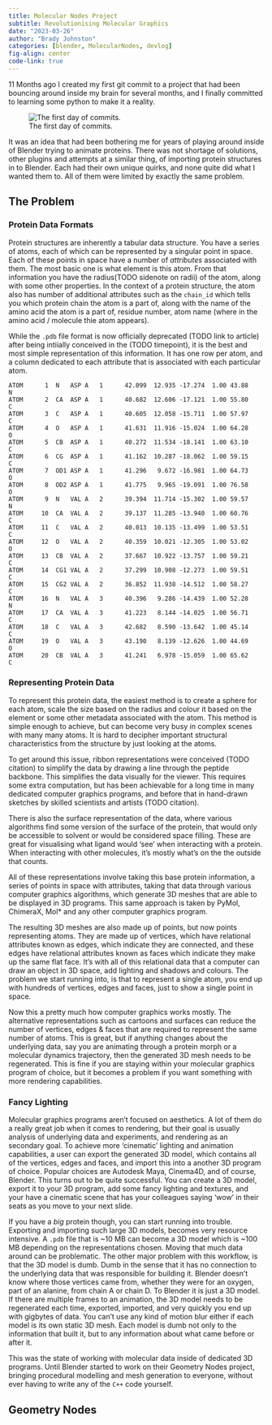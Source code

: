 ```yaml
---
title: Molecular Nodes Project
subtitle: Revolutionising Molecular Graphics
date: "2023-03-26"
author: "Brady Johnston"
categories: [blender, MolecularNodes, devlog]
fig-align: center
code-link: true
---
```


11 Months ago I created my first git commit to a project that had been bouncing around inside my brain for several months, and I finally committed to learning some python to make it a reality.

![The first day of commits.](images/first_commit.png){fig-alt="A screenshot showing some details for the first few git commits of the GitHub repository MolecularNodes, the first commits are on the 25th of April, 2022."}

It was an idea that had been bothering me for years of playing around inside of Blender trying to animate proteins.
There was not shortage of solutions, other plugins and attempts at a similar thing, of importing protein structures in to Blender.
Each had their own unique quirks, and none quite did what I wanted them to.
All of them were limited by exactly the same problem.

## The Problem

### Protein Data Formats

Protein structures are inherently a tabular data structure.
You have a series of atoms, each of which can be represented by a singular point in space.
Each of these points in space have a number of *attributes* associated with them.
The most basic one is what element is this atom.
From that information you have the radius(TODO sidenote on radii) of the atom, along with some other properties.
In the context of a protein structure, the atom also has number of additional attributes such as the `chain_id` which tells you which protein chain the atom is a part of, along with the name of the amino acid the atom is a part of, residue number, atom name (where in the amino acid / molecule thie atom appears).

While the `.pdb` file format is now officially deprecated (TODO link to article) after being intiially conceived in the (TODO timepoint), it is the best and most simple representation of this information.
It has one row per atom, and a column dedicated to each attribute that is associated with each particular atom.

```         
ATOM      1  N   ASP A   1      42.099  12.935 -17.274  1.00 43.88           N
ATOM      2  CA  ASP A   1      40.682  12.606 -17.121  1.00 55.80           C  
ATOM      3  C   ASP A   1      40.605  12.058 -15.711  1.00 57.97           C  
ATOM      4  O   ASP A   1      41.631  11.916 -15.024  1.00 64.28           O  
ATOM      5  CB  ASP A   1      40.272  11.534 -18.141  1.00 63.10           C  
ATOM      6  CG  ASP A   1      41.162  10.287 -18.062  1.00 59.15           C  
ATOM      7  OD1 ASP A   1      41.296   9.672 -16.981  1.00 64.73           O  
ATOM      8  OD2 ASP A   1      41.775   9.965 -19.091  1.00 76.58           O  
ATOM      9  N   VAL A   2      39.394  11.714 -15.302  1.00 59.57           N  
ATOM     10  CA  VAL A   2      39.137  11.285 -13.940  1.00 60.76           C  
ATOM     11  C   VAL A   2      40.013  10.135 -13.499  1.00 53.51           C  
ATOM     12  O   VAL A   2      40.359  10.021 -12.305  1.00 53.02           O  
ATOM     13  CB  VAL A   2      37.667  10.922 -13.757  1.00 59.21           C  
ATOM     14  CG1 VAL A   2      37.299  10.908 -12.273  1.00 59.51           C  
ATOM     15  CG2 VAL A   2      36.852  11.938 -14.512  1.00 58.27           C  
ATOM     16  N   VAL A   3      40.396   9.286 -14.439  1.00 52.28           N  
ATOM     17  CA  VAL A   3      41.223   8.144 -14.025  1.00 56.71           C  
ATOM     18  C   VAL A   3      42.682   8.590 -13.642  1.00 45.14           C  
ATOM     19  O   VAL A   3      43.190   8.139 -12.626  1.00 44.69           O  
ATOM     20  CB  VAL A   3      41.241   6.978 -15.059  1.00 65.62           C 
```

### Representing Protein Data

To represent this protein data, the easiest method is to create a sphere for each atom, scale the size based on the radius and colour it based on the element or some other metadata associated with the atom.
This method is simple enough to achieve, but can become very busy in complex scenes with many many atoms.
It is hard to decipher important structural characteristics from the structure by just looking at the atoms.

To get around this issue, ribbon representations were conceived (TODO citation) to simplify the data by drawing a line through the peptide backbone.
This simplifies the data visually for the viewer.
This requires some extra computation, but has been achievable for a long time in many dedicated computer graphics programs, and before that in hand-drawn sketches by skilled scientists and artists (TODO citation).

There is also the surface representation of the data, where various algorithms find some version of the surface of the protein, that would only be accessible to solvent or would be considered space filling.
These are great for visualising what ligand would 'see' when interacting with a protein.
When interacting with other molecules, it's mostly what's on the the outside that counts.

All of these representations involve taking this base protein information, a series of points in space with attributes, taking that data through various computer graphics algorithms, which generate 3D meshes that are able to be displayed in 3D programs.
This same approach is taken by PyMol, ChimeraX, Mol\* and any other computer graphics program.

The resulting 3D meshes are also made up of points, but now points representing atoms.
They are made up of vertices, which have relational attributes known as edges, which indicate they are connected, and these edges have relational attributes known as faces which indicate they make up the same flat face.
It's with all of this relational data that a computer can draw an object in 3D space, add lighting and shadows and colours.
The problem we start running into, is that to represent a single atom, you end up with hundreds of vertices, edges and faces, just to show a single point in space.

Now this a pretty much how computer graphics works mostly.
The alternative representations such as cartoons and surfaces can reduce the number of vertices, edges & faces that are required to represent the same number of atoms.
This is great, but if anything changes about the underlying data, say you are animating through a protein morph or a molecular dynamics trajectory, then the generated 3D mesh needs to be regenerated.
This is fine if you are staying within your molecular graphics program of choice, but it becomes a problem if you want something with more rendering capabilities.

### Fancy Lighting

Molecular graphics programs aren't focused on aesthetics.
A lot of them do a really great job when it comes to rendering, but their goal is usually analysis of underlying data and experiments, and rendering as an secondary goal.
To achieve more 'cinematic' lighting and animation capabilities, a user can export the generated 3D model, which contains all of the vertices, edges and faces, and import this into a another 3D program of choice.
Popular choices are Autodesk Maya, Cinema4D, and of course, Blender.
This turns out to be quite successful.
You can create a 3D model, export it to your 3D program, add some fancy lighting and textures, and your have a cinematic scene that has your colleagues saying 'wow' in their seats as you move to your next slide.

If you have a *big* protein though, you can start running into trouble.
Exporting and importing such large 3D models, becomes very resource intensive.
A `.pdb` file that is \~10 MB can become a 3D model which is \~100 MB depending on the representations chosen.
Moving that much data around can be problematic.
The other major problem with this workflow, is that the 3D model is dumb.
Dumb in the sense that it has no connection to the underlying data that was responsible for building it.
Blender doesn't know where those vertices came from, whether they were for an oxygen, part of an alanine, from chain A or chain D.
To Blender it is just a 3D model.
If there are multiple frames to an animation, the 3D model needs to be regenerated each time, exported, imported, and very quickly you end up with gigbytes of data.
You can't use any kind of motion blur either if each model is its own static 3D mesh.
Each model is dumb not only to the information that built it, but to any information about what came before or after it.

This was the state of working with molecular data inside of dedicated 3D programs.
Until Blender started to work on their Geometry Nodes project, bringing procedural modelling and mesh generation to everyone, without ever having to write any of the `C++` code yourself.

## Geometry Nodes
